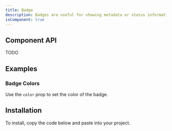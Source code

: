 ```yaml
---
title: Badge
description: Badges are useful for showing metadata or status information. They can be used to show a count, indicate a status change, or mark an item that requires attention.
isComponent: true
---
```


<ComponentDemo name="badge" story="default" />
<ComponentSource src="../storybook/src/components/breadcrumbs/stories/default.tsx" />

## Component API

TODO

## Examples

### Badge Colors

Use the `color` prop to set the color of the badge.

<ComponentExample name="badge" story="colors" />

## Installation

To install, copy the code below and paste into your project.

<ComponentSource src="../../packages/ui/src/badge.tsx" />
